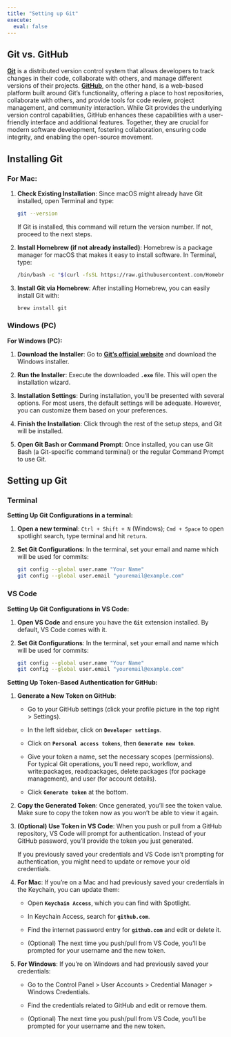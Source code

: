 ```yaml
---
title: "Setting up Git"
execute:
  eval: false
---
```


## Git vs. GitHub

[**Git**](https://en.wikipedia.org/wiki/Git) is a distributed version control system that allows developers to track changes in their code, collaborate with others, and manage different versions of their projects. [**GitHub**](https://en.wikipedia.org/wiki/GitHub), on the other hand, is a web-based platform built around Git's functionality, offering a place to host repositories, collaborate with others, and provide tools for code review, project management, and community interaction. While Git provides the underlying version control capabilities, GitHub enhances these capabilities with a user-friendly interface and additional features. Together, they are crucial for modern software development, fostering collaboration, ensuring code integrity, and enabling the open-source movement.

## Installing Git

### For Mac:

1.  **Check Existing Installation**: Since macOS might already have Git installed, open Terminal and type:

    ```bash
    git --version
    ```

    If Git is installed, this command will return the version number. If not, proceed to the next steps.

2.  **Install Homebrew (if not already installed)**: Homebrew is a package manager for macOS that makes it easy to install software. In Terminal, type:

    ```bash
    /bin/bash -c "$(curl -fsSL https://raw.githubusercontent.com/Homebrew/install/HEAD/install.sh)"
    ```

3.  **Install Git via Homebrew**: After installing Homebrew, you can easily install Git with:

    ```bash
    brew install git
    ```

### Windows (PC)

**For Windows (PC):**

1.  **Download the Installer**: Go to [**Git's official website**](https://git-scm.com/) and download the Windows installer.

2.  **Run the Installer**: Execute the downloaded **`.exe`** file. This will open the installation wizard.

3.  **Installation Settings**: During installation, you'll be presented with several options. For most users, the default settings will be adequate. However, you can customize them based on your preferences.

4.  **Finish the Installation**: Click through the rest of the setup steps, and Git will be installed.

5.  **Open Git Bash or Command Prompt**: Once installed, you can use Git Bash (a Git-specific command terminal) or the regular Command Prompt to use Git.

## Setting up Git

### Terminal

**Setting Up Git Configurations in a terminal:**

1.  **Open a new terminal**: `Ctrl + Shift + N` (Windows); `Cmd + Space` to open spotlight search, type terminal and hit `return`.

2.  **Set Git Configurations**: In the terminal, set your email and name which will be used for commits:

    ```bash
    git config --global user.name "Your Name"
    git config --global user.email "youremail@example.com"
    ```

### VS Code

**Setting Up Git Configurations in VS Code:**

1.  **Open VS Code** and ensure you have the **`Git`** extension installed. By default, VS Code comes with it.

2.  **Set Git Configurations**: In the terminal, set your email and name which will be used for commits:

    ```bash
    git config --global user.name "Your Name"
    git config --global user.email "youremail@example.com"
    ```

**Setting Up Token-Based Authentication for GitHub:**

1.  **Generate a New Token on GitHub**:

    -   Go to your GitHub settings (click your profile picture in the top right \> Settings).

    -   In the left sidebar, click on **`Developer settings`**.

    -   Click on **`Personal access tokens`**, then **`Generate new token`**.

    -   Give your token a name, set the necessary scopes (permissions). For typical Git operations, you'll need repo, workflow, and write:packages, read:packages, delete:packages (for package management), and user (for account details).

    -   Click **`Generate token`** at the bottom.

2.  **Copy the Generated Token**: Once generated, you'll see the token value. Make sure to copy the token now as you won't be able to view it again.

3.  **(Optional) Use Token in VS Code**: When you push or pull from a GitHub repository, VS Code will prompt for authentication. Instead of your GitHub password, you'll provide the token you just generated.

    If you previously saved your credentials and VS Code isn't prompting for authentication, you might need to update or remove your old credentials.

4.  **For Mac**: If you're on a Mac and had previously saved your credentials in the Keychain, you can update them:

    -   Open **`Keychain Access`**, which you can find with Spotlight.

    -   In Keychain Access, search for **`github.com`**.

    -   Find the internet password entry for **`github.com`** and edit or delete it.

    -   (Optional) The next time you push/pull from VS Code, you'll be prompted for your username and the new token.

5.  **For Windows**: If you're on Windows and had previously saved your credentials:

    -   Go to the Control Panel \> User Accounts \> Credential Manager \> Windows Credentials.

    -   Find the credentials related to GitHub and edit or remove them.

    -   (Optional) The next time you push/pull from VS Code, you'll be prompted for your username and the new token.
